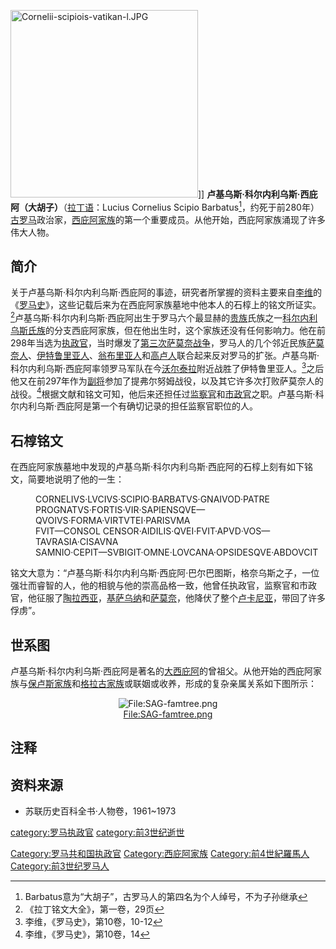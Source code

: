[[File:Cornelii-scipiois-vatikan-l.JPG|300px]]]]
'''卢基乌斯·科尔内利乌斯·西庇阿（大胡子）'''（[[拉丁语|拉丁语]]：Lucius Cornelius Scipio Barbatus<ref>Barbatus意为“大胡子”，古罗马人的第四名为个人绰号，不为子孙继承</ref>，约死于前280年）[[罗马共和国|古罗马]]政治家，[[西庇阿家族|西庇阿家族]]的第一个重要成员。从他开始，西庇阿家族涌现了许多伟大人物。
==简介==
关于卢基乌斯·科尔内利乌斯·西庇阿的事迹，研究者所掌握的资料主要来自[[提图斯·李维|李维]]的《[[罗马史|罗马史]]》，这些记载后来为在西庇阿家族墓地中他本人的石椁上的铭文所证实。<ref>《拉丁铭文大全》，第一卷，29页</ref>卢基乌斯·科尔内利乌斯·西庇阿出生于罗马六个最显赫的[[贵族_(古罗马)|贵族]]氏族之一[[科尔内利乌斯氏族|科尔内利乌斯氏族]]的分支西庇阿家族，但在他出生时，这个家族还没有任何影响力。他在前298年当选为[[罗马执政官|执政官]]，当时爆发了[[第三次萨莫奈战争|第三次萨莫奈战争]]，罗马人的几个邻近民族[[萨莫奈人|萨莫奈人]]、[[伊特鲁里亚人|伊特鲁里亚人]]、[[翁布里亚语|翁布里亚人]]和[[高卢人|高卢人]]联合起来反对罗马的扩张。卢基乌斯·科尔内利乌斯·西庇阿率领罗马军队在今[[沃尔泰拉|沃尔泰拉]]附近战胜了伊特鲁里亚人。<ref>李维，《罗马史》，第10卷，10-12</ref>之后他又在前297年作为[[副将|副将]]参加了提弗尔努姆战役，以及其它许多次打败萨莫奈人的战役。<ref>李维，《罗马史》，第10卷，14</ref>根据文献和铭文可知，他后来还担任过[[监察官|监察官]]和[[市政官|市政官]]之职。卢基乌斯·科尔内利乌斯·西庇阿是第一个有确切记录的担任监察官职位的人。

==石椁铭文==
在西庇阿家族墓地中发现的卢基乌斯·科尔内利乌斯·西庇阿的石椁上刻有如下铭文，简要地说明了他的一生：
:CORNELIVS·LVCIVS·SCIPIO·BARBATVS·GNAIVOD·PATRE 
:PROGNATVS·FORTIS·VIR·SAPIENSQVE—QVOIVS·FORMA·VIRTVTEI·PARISVMA 
:FVIT—CONSOL CENSOR·AIDILIS·QVEI·FVIT·APVD·VOS—TAVRASIA·CISAVNA 
:SAMNIO·CEPIT—SVBIGIT·OMNE·LOVCANA·OPSIDESQVE·ABDOVCIT 

铭文大意为：“卢基乌斯·科尔内利乌斯·西庇阿·巴尔巴图斯，格奈乌斯之子，一位强壮而睿智的人，他的相貌与他的崇高品格一致，他曾任执政官，监察官和市政官，他征服了[[陶拉西亚|陶拉西亚]]，[[基萨乌纳|基萨乌纳]]和[[萨莫奈|萨莫奈]]，他降伏了整个[[卢卡尼亚|卢卡尼亚]]，带回了许多俘虏”。

==世系图==
卢基乌斯·科尔内利乌斯·西庇阿是著名的[[大西庇阿|大西庇阿]]的曾祖父。从他开始的西庇阿家族与[[保卢斯家族|保卢斯家族]]和[[格拉古家族|格拉古家族]]或联姻或收养，形成的复杂亲属关系如下图所示：
<center>
[[File:SAG-famtree.png|File:SAG-famtree.png]]
</center>

==注释==
<references/>
==资料来源==
*苏联历史百科全书·人物卷，1961~1973
{{start box}}
{{s-before|马尔库斯·弗尔维乌斯·帕埃蒂努斯<br>&<br>[[马尔库斯·瓦莱里乌斯·科尔乌斯|马尔库斯·瓦莱里乌斯·科尔乌斯]]}}
{{s-title|[[罗马执政官列表_(共和国时期)|罗马执政官]]|前298年<br>与格奈乌斯·弗尔维乌斯·马克西姆斯·凯恩图马卢斯共职}}
{{s-after|[[昆图斯·费边·马克西姆斯·鲁利安努斯|昆图斯·费边·马克西姆斯·鲁利安努斯]]<br>&<br>[[普布利乌斯·德基乌斯·穆斯|普布利乌斯·德基乌斯·穆斯]]}}
{{end box}}
[[category:罗马执政官|category:罗马执政官]]
[[category:前3世纪逝世|category:前3世纪逝世]]
[[Category:罗马共和国执政官|Category:罗马共和国执政官]]
[[Category:西庇阿家族|Category:西庇阿家族]]
[[Category:前4世紀羅馬人|Category:前4世紀羅馬人]]
[[Category:前3世纪罗马人|Category:前3世纪罗马人]]